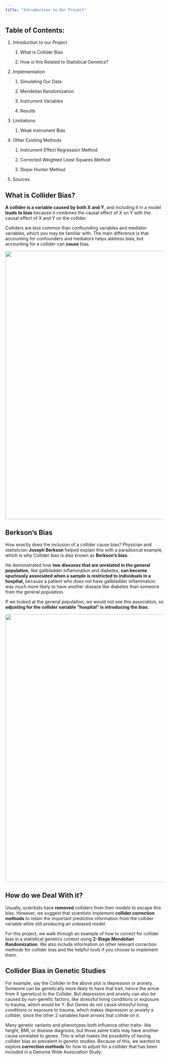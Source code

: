 ```yaml
---
title: "Introduction to Our Project"
---
```


## **Table of Contents:**

1.  Introduction to our Project

    1.  What is Collider Bias

    2.  How is this Related to Statistical Genetics?

2.  Implementation

    1.  Simulating Our Data

    2.  Mendelian Randomization

    3.  Instrument Variables

    4.  Results

3.  Limitations

    1.  Weak instrument Bias

4.  Other Existing Methods

    1.  Instrument Effect Regression Method

    2.  Corrected Weighted Least Squares Method

    3.  Slope-Hunter Method

5.  Sources

## **What is Collider Bias?**

**A collider is a variable caused by both X and Y**, and including it in a model **leads to bias** because it combines the causal effect of X on Y with the causal effect of X and Y on the collider. 

Colliders are less common than confounding variables and mediator variables, which you may be familiar with. The main difference is that accounting for confounders and mediators helps address bias, but accounting for a collider can **cause** bias.

![](images/Collider Basic DAG.png){width="850"}

## Berkson's Bias

How exactly does the inclusion of a collider cause bias? Physician and statistician **Joseph Berkson** helped explain this with a paradoxical example, which is why Collider bias is also known as **Berkson’s bias**. 

He demonstrated how **two diseases that are unrelated in the general population**, like gallbladder inflammation and diabetes, **can become spuriously associated when a sample is restricted to individuals in a hospital,** because a patient who does not have gallbladder inflammation was much more likely to have another disease like diabetes than someone from the general population.

If we looked at the general population, we would not see this association, so **adjusting for the collider variable “hospital” is introducing the bias.**

![](images/Hospital DAG.png){width="850"}

## How do we Deal With it?

Usually, scientists have **removed** colliders from their models to escape this bias. However, we suggest that scientists implement **collider correction methods** to retain the important predictive information from the collider variable while still producing an unbiased model.

For this project, we walk through an example of how to correct for collider bias in a statistical genetics context using **2-Stage Mendelian Randomization**. We also include information on other relevant correction methods for collider bias and the helpful tools if you choose to implement them.

## Collider Bias in Genetic Studies

For example, say the Collider in the above plot is depression or anxiety. Someone can be genetically more likely to have that trait, hence the arrow from X (genetics) to the Collider. But depression and anxiety can also be caused by non-genetic factors, like stressful living conditions or exposure to trauma, which would be Y. But Genes do not cause stressful living conditions or exposure to trauma, which makes depression or anxiety a collider, since the other 2 variables have arrows that collide on it. 

Many genetic variants and phenotypes both influence other traits- like height, BMI, or disease diagnosis, but those same traits may have another cause unrelated to genes. This is what makes the possibility of having collider bias so prevalent in genetic studies. Because of this, we wanted to explore **correction methods** for how to adjust for a collider that has been included in a Genome Wide Association Study.
